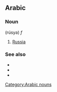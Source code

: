 ==Arabic==
[[Category:Arabic nouns]]
===Noun===
{{ARchar|رُوسْيَا}} (rúsya) ''f''

#[[Russia]]

===See also===
*{{ARchar|[[الروس]]}}
*{{ARchar|[[الروسية]]}}
*{{ARchar|[[روسي]]}}